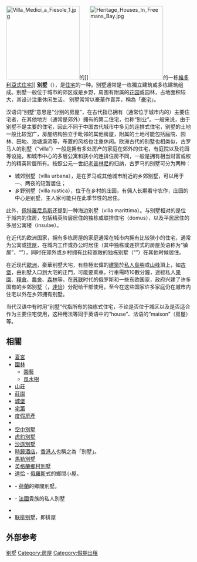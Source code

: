 {{expand|time=2010-02-13T08:27:12+00:00}}
[[File:Villa_Medici_a_Fiesole_1.jpg|200px]]的{{Link-en|梅迪奇别墅|Villa Medici, Fiesole}}]]
[[File:Heritage_Houses_In_Freemans_Bay.jpg|200px]]的一栋[[維多利亞式房屋|維多利亞式住宅]]]]
'''别墅'''（{{lang-la|Villa}}），是[[住宅|住宅]]的一种。别墅通常是一栋獨立建筑或多栋建筑组成。别墅一般位于城市的郊区或是乡野，周围有附属的[[花园|花园]]或园林，占地面积较大，其设计注重休闲生活。 别墅常常以豪華作賣弄，稱為「[[豪宅|豪宅]]」。 

汉语词“别墅”意思是“分别的房屋”，在古代指已拥有（通常位于城市内的）主要住宅者，在其他地方（通常是郊外）拥有的第二住宅，也称“别业”。一般来说，由于别墅不是主要的住宅，因此不同于中国古代城市中多见的连排式住宅，别墅的土地一般比较宽广，房屋结构独立于毗邻的其他房屋，附属的土地可能包括庭院、园林、田地、池塘溪流等，布置的风格也注重休闲。欧洲古代的别墅也相类似，古罗马人的别墅（“villa”）一般是拥有多处房产的家庭在郊外的住宅，有庭院以及花园等设施，和城市中心的多层公寓和狭小的连排住房不同，一般是拥有相当财富或权力的精英阶层所有。按照公元一世纪[[老普林尼|老普林尼]]的归纳，古罗马的别墅可分为两种：
* 城郊别墅（villa urbana），是在罗马或其他城市附近的乡郊别墅，可以用于一、两夜的短暂居住；
* 乡野别墅（villa rustica），位于在乡村的庄园，有佣人长期看守农作，庄园的中心是别墅，主人家可能只在此季节性的居住。
此外，[[蓋厄斯·佩特羅尼烏斯·阿爾比特|佩特羅尼烏斯]]还提到一种海边别墅（villa marittima）。与别墅相对的是位于城内的住房，包括精英阶层居住的独栋或联排住宅（domus），以及平民居住的多层公寓楼（insulae）。

在近代的欧洲国家，拥有多栋房屋的家庭通常在城市内拥有比较狭小的住宅，通常为公寓或[[排屋|排屋]]，在城内工作或办公时居住（其中独栋或连排式的房屋英语称为“镇屋”，“{{lang-en|townhouse}}”），同时在郊外或乡村拥有比较宽敞的独栋别墅（“{{lang-en|country house}}”）在其他时候居住。

在近现代[[歐洲|歐洲]]，豪華别墅大宅，有些極宏偉的[[建築|建築]]於[[私人島嶼|私人島嶼]]或[[山峰|山峰]]頂上，如[[古堡|古堡]]，由别墅入口到大宅的正門，可能要乘車，行車需時10數分鐘，途經私人[[果園|果園]]、[[糧倉|糧倉]]、[[農舍|農舍]]、[[森林|森林]]等。在[[苏联|苏联]]时代的俄罗斯和一些东欧国家，政府兴建了许多国有的乡郊别墅（{{lang-ru|да́ча}}，[[達恰|達恰]]）分配给干部使用，至今在这些国家许多家庭仍在城市内住宅以外在乡郊拥有别墅。

当代汉语中有时用“别墅”代指所有的独栋式住宅，不论是否位于城区以及是否适合作为主要住宅使用，这种用法等同于英语中的“house”、法语的“maison”（房屋）等。

== 相關 ==
* [[夏宮|夏宮]]
* [[園林|園林]]
** [[園藝|園藝]]
** [[風水|風水]][[樹|樹]]
* [[山莊|山莊]]
* [[莊園|莊園]]
* [[城堡|城堡]]
* [[宅第|宅第]]
* [[度假房產|度假房產]]
* {{le|避暑房產|Summer house}}
* [[空中別墅|空中別墅]]
* [[虎豹別墅|虎豹別墅]]
* [[沙遜別墅|沙遜別墅]]
* [[理想酒店|時鐘酒店]]，[[香港人|香港人]]也稱之為「别墅」。
* [[馬勒別墅|馬勒別墅]]
* [[英格蘭鄉村別墅|英格蘭鄉村別墅]]
* [[達恰|達恰]] - [[俄羅斯|俄羅斯]]式的鄉間小屋。
* {{link-en|戶外地|Buitenplaats}} - [[荷蘭|荷蘭]]的鄉間別墅。
* {{link-fr|法式宅第|Hôtel particulier}} - [[法國|法國]]貴族的私人別墅
* {{link-en|英國聯排別墅|Townhouse (Great Britain)}}
* [[联排别墅|联排别墅]]，即排屋

== 外部参考 ==
{{房屋}}
[[Category:别墅|]]
[[Category:房屋|Category:房屋]]
[[Category:假期出租|Category:假期出租]]